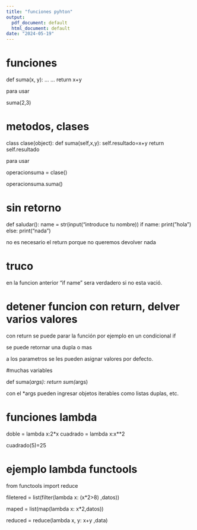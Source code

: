 ```yaml
---
title: "funciones pyhton"
output:
  pdf_document: default
  html_document: default
date: "2024-05-19"
---
```


# funciones

def suma(x, y):
  ...
  ...
  return x+y
  

para usar

suma(2,3)

  
# metodos, clases

class clase(object):
  def suma(self,x,y):
    self.resultado=x+y
    return self.resultado
    
    
para usar

operacionsuma = clase()

operacionsuma.suma()


# sin retorno

def saludar():
  name = str(input("introduce tu nombre))
  if name:
    print("hola")
  else:
    print("nada")
    

no es necesario el return porque no queremos devolver nada

# truco

en la funcion anterior "if name" sera verdadero si no esta vació.


# detener funcion con return, delver varios valores

con return se puede parar la función por ejemplo en un condicional if

se puede retornar una dupla o mas

a los parametros se les pueden asignar valores por defecto.

#muchas variables

def suma(*args):
  return sum(*args)
  
con el *args pueden ingresar objetos iterables como listas duplas, etc.

# funciones lambda

doble = lambda x:2*x
cuadrado = lambda x:x**2

cuadrado(5)=25

# ejemplo lambda functools

from functools import reduce

filetered = list(filter(lambda x: (x*2>8) ,datos))

maped = list(map(lambda x: x*2,datos))

reduced = reduce(lambda x, y: x+y ,data)











